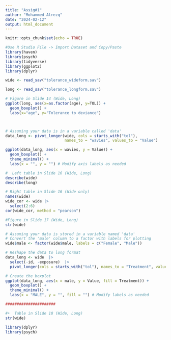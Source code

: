 ```yaml
---
title: "Assig#1"
author: "Mohammed Alrezq"
date: "2024-02-12"
output: html_document
---
```


```r
knitr::opts_chunk$set(echo = TRUE)
```

```r
#Use R Studio File -> Import Dataset and Copy/Paste
library(haven)
library(psych)
library(tidyverse)
library(ggplot2)
library(dplyr)
```

```r
wide <- read_sav("tolerance_wideform.sav")

long <- read_sav("tolerance_longform.sav")
```

```r
# Figure in Slide 14 (Wide, Long)
ggplot(long, aes(x=as.factor(age), y=TOL)) +
  geom_boxplot() +
  labs(x="age", y="Tolerance to deviance")



# Assuming your data is in a variable called 'data'
data_long <- pivot_longer(wide, cols = starts_with("tol"), 
                          names_to = "wavies", values_to = "Value")

ggplot(data_long, aes(x = wavies, y = Value)) +
  geom_boxplot() +
  theme_minimal() +
  labs(x = "", y = "") # Modify axis labels as needed
```


```r
#  Left table in Slide 16 (Wide, Long)
describe(wide)
describe(long)
```

```r
# Right table in Slide 16 (Wide only)
names(wide)
wide_cor <- wide |> 
  select(2:6)
cor(wide_cor, method = "pearson")
```

```r
#Figure in Slide 17 (Wide, Long)
str(wide)

# Assuming your data is stored in a variable named 'data'
# Convert the 'male' column to a factor with labels for plotting
wide$male <- factor(wide$male, labels = c("Female", "Male"))

# Reshape the data to long format
data_long <- wide  |> 
  select(-id, -exposure)  |> 
  pivot_longer(cols = starts_with("tol"), names_to = "Treatment", values_to = "Value")

# Create the boxplot
ggplot(data_long, aes(x = male, y = Value, fill = Treatment)) +
  geom_boxplot() +
  theme_minimal() +
  labs(x = "MALE", y = "", fill = "") # Modify labels as needed

######################


```

```r
#•	Table in Slide 18 (Wide, Long)
str(wide)

library(dplyr)
library(psych)



```

